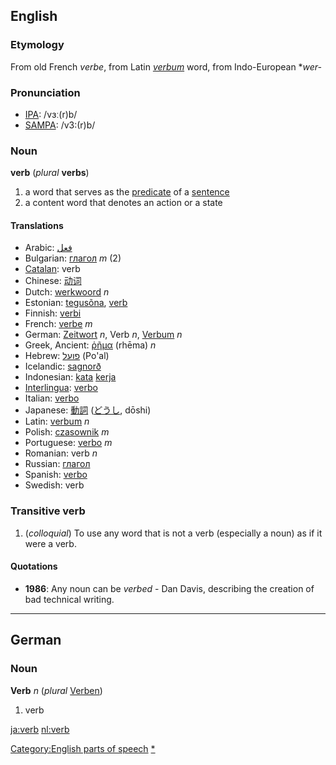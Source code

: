 ==English==
===Etymology===
From old French ''verbe'', from Latin ''[[verbum]]'' word, from Indo-European *''wer-''

===Pronunciation===
*[[w:IPA|IPA]]: /vɜː(r)b/
*[[w:SAMPA|SAMPA]]: /v3:(r)b/

===Noun===
'''verb''' (''plural'' '''verbs''')

<!--Are these two distinct definitions, or two ways of describing the same thing?-->
# a word that serves as the [[predicate]] of a [[sentence]]
# a content word that denotes an action or a state

====Translations====
*Arabic: [[فعل]]
*Bulgarian: [[глагол]] ''m'' (2)
*[[Catalan]]: verb
*Chinese: [[动词]]
*Dutch: [[werkwoord]] ''n''
*Estonian: [[tegusõna]], [[verb]]
*Finnish: [[verbi]]
*French: [[verbe]] ''m''
*German: [[Zeitwort]] ''n'', Verb ''n'', [[Verbum]] ''n''
*Greek, Ancient: [[ῥῆμα]] (rhēma) ''n''
*Hebrew: [[פועל]] (Po'al)
*Icelandic: [[sagnorð]]
*Indonesian: [[kata]] [[kerja]]
*[[Interlingua]]: [[verbo]]
*Italian: [[verbo]]
*Japanese: [[動詞]] ([[どうし]], dōshi)
*Latin: [[verbum]] ''n''
*Polish: [[czasownik]] ''m''
*Portuguese: [[verbo]] ''m''
*Romanian: verb ''n''
*Russian: [[глагол]]
*Spanish: [[verbo]]
*Swedish: verb

===Transitive verb===
#(''colloquial'') To use any word that is not a verb (especially a noun) as if it were a verb.

====Quotations====
* '''1986''': Any noun can be ''verbed'' - Dan Davis, describing the creation of bad technical writing.

----
==German==
===Noun===
'''Verb''' ''n'' (''plural'' [[Verben]])

#verb

[[Category:English parts of speech]]
[[Category:English verbs|*]]
[[ja:verb]]
[[nl:verb]]